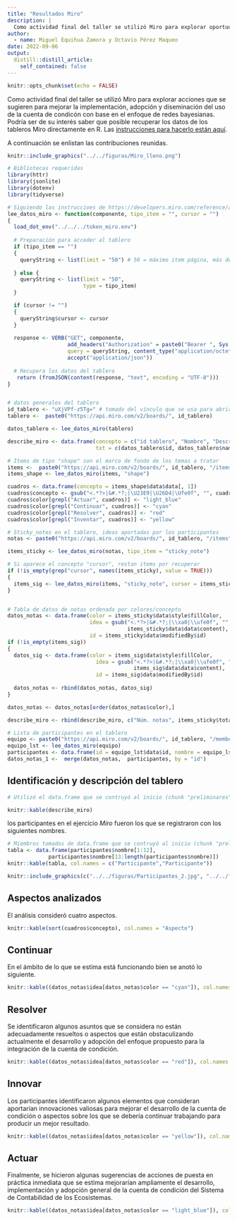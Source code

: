 ```yaml
---
title: "Resultados Miro"
description: |
  Como actividad final del taller se utilizó Miro para explorar oportuunnidades de mejora.
author:
  - name: Miguel Equihua Zamora y Octavio Pérez Maqueo 
date: 2022-09-06
output:
  distill::distill_article:
    self_contained: false
---
```



```r
knitr::opts_chunk$set(echo = FALSE)

```

Como actividad final del taller se utilizó Miro para explorar acciones que se sugieren para mejorar la implementación, adopción y diseminación del uso de la cuenta de condicón con base en el enfoque de redes bayesianas. Podría ser de su interés saber que posible recuperar los datos de los tableros Miro directamente en R. Las [instrucciones para hacerlo están aquí](https://developers.miro.com/reference/api-reference).

A continuación se enlistan las contribuciones reunidas.

```r

knitr::include_graphics("../../figuras/Miro_lleno.png")
```


```r
# Bibliotecas requeridas
library(httr)
library(jsonlite)
library(dotenv)
library(tidyverse)

# Siguiendo las instruccioes de https://developers.miro.com/reference/api-reference
lee_datos_miro <- function(componente, tipo_item = "", cursor = "")
{
  load_dot_env("../../../token_miro.env")
  
  # Preparación para acceder al tablero
  if (tipo_item == "")
  {
    queryString <- list(limit = "50") # 50 = máximo item página, más de esto usar "cursor"
    
  } else {
    queryString <- list(limit = "50",
                        type = tipo_item)
  }

  if (cursor != "")
  {
    queryString$cursor <- cursor
  }
  
  response <- VERB("GET", componente, 
                   add_headers("Authorization" = paste0("Bearer ", Sys.getenv("MIRO_TOKEN"))), 
                   query = queryString, content_type("application/octet-stream"), 
                   accept("application/json"))
  
  # Recupera los datos del tablero
   return (fromJSON(content(response, "text", encoding = "UTF-8")))
}


# datos generales del tablero
id_tablero <- "uXjVPf-z5Tg=" # tomado del vínculo que se usa para abrir el tablero de interes
tablero <-  paste0("https://api.miro.com/v2/boards/", id_tablero)

datos_tablero <- lee_datos_miro(tablero)

describe_miro <- data.frame(concepto = c("id tablero", "Nombre", "Descripción"), 
                            txt = c(datos_tablero$id, datos_tablero$name, datos_tablero$description))

# Items de tipo "shape" son el marco de fondo de los temas a tratar
items <-  paste0("https://api.miro.com/v2/boards/", id_tablero, "/items" )
items_shape <- lee_datos_miro(items, "shape")

cuadros <- data.frame(concepto = items_shape$data$data[, 1])
cuadros$concepto <- gsub("<.*?>|&#.*?;|\U23E9|\U26D4|\Ufe0f", "", cuadros$concepto)
cuadros$color[grepl("Actuar", cuadros)] <- "light_blue"
cuadros$color[grepl("Continuar", cuadros)] <- "cyan"
cuadros$color[grepl("Resolver", cuadros)] <- "red"
cuadros$color[grepl("Inventar", cuadros)] <- "yellow"

# Sticky_notes en el tablero, ideas aportadas por los participantes
notas <- paste0("https://api.miro.com/v2/boards/", id_tablero, "/items" )

items_sticky <- lee_datos_miro(notas, tipo_item = "sticky_note")

# Si aparece el concepto "cursor", restan items por recuperar
if (!is_empty(grep("cursor", names(items_sticky), value = TRUE)))
{
  items_sig <- lee_datos_miro(items, "sticky_note", cursor = items_sticky$cursor)
}


# Tabla de datos de notas ordenada por colores/concepto
datos_notas <- data.frame(color = items_sticky$data$style$fillColor,
                          idea = gsub("<.*?>|&#.*?;|\\xa0|\\ufe0f", "", 
                                      items_sticky$data$data$content),
                          id = items_sticky$data$modifiedBy$id)
if (!is_empty(items_sig))
{
  datos_sig <- data.frame(color = items_sig$data$style$fillColor,
                            idea = gsub("<.*?>|&#.*?;|\\xa0|\\ufe0f", "", 
                                        items_sig$data$data$content),
                            id = items_sig$data$modifiedBy$id)
  
  datos_notas <- rbind(datos_notas, datos_sig)
}

datos_notas <- datos_notas[order(datos_notas$color),]

describe_miro <- rbind(describe_miro, c("Núm. notas", items_sticky$total))

# Lista de participantes en el tablero
equipo <- paste0("https://api.miro.com/v2/boards/", id_tablero, "/members")
equipo_lst <- lee_datos_miro(equipo)
participantes <- data.frame(id = equipo_lst$data$id, nombre = equipo_lst$data$name)
datos_notas_1 <-  merge(datos_notas,  participantes, by = "id")

```


## Identificación y descripción del tablero


```r

# Utilizó el data.frame que se contruyó al inicio (chunk "preliminares")

knitr::kable(describe_miro)
```

los participantes en el ejercicio *Miro* fueron los que se registraron con los siguientes nombres.

```r
# Miembros tomados de data.frame que se contruyó al inicio (chunk "preliminares")
tabla <- data.frame(participantes$nombre[1:12], 
             participantes$nombre[13:length(participantes$nombre)])
knitr::kable(tabla, col.names = c("Participante","Participante"))

```





```r

knitr::include_graphics(c("../../figuras/Participantes_2.jpg", "../../figuras/participantes.png"))

```



## Aspectos analizados

El análisis consideró cuatro aspectos.

```r

knitr::kable(sort(cuadros$concepto), col.names = "Aspecto")
```

## Continuar

En el ámbito de lo que se estima está funcionando bien se anotó lo siguiente.

```r

knitr::kable((datos_notas$idea[datos_notas$color == "cyan"]), col.names = "Idea")

```

## Resolver

Se identificaron algunos asuntos que se considera no están adecuadamente resueltos o aspectos que están obstaculizando actualmente el desarrollo y adopción del enfoque propuesto para la integración de la cuenta de condición.

```r

knitr::kable((datos_notas$idea[datos_notas$color == "red"]), col.names = "Idea")

```

## Innovar

Los participantes identificaron algunos elementos que consideran aportarían innovaciones valiosas para mejorar el desarrollo de la cuenta de condición o aspectos sobre los que se debería continuar trabajando para producir un mejor resultado.

```r

knitr::kable((datos_notas$idea[datos_notas$color == "yellow"]), col.names = "Idea")

```

## Actuar

Finalmente, se hicieron algunas sugerencias de acciones de puesta en práctica inmediata que se estima mejorarían ampliamente el desarrollo, implementación y adopción general de la cuenta de condición del Sistema de Contabilidad de los Ecosistemas.


```r

knitr::kable((datos_notas$idea[datos_notas$color == "light_blue"]), col.names = "Idea")

```
